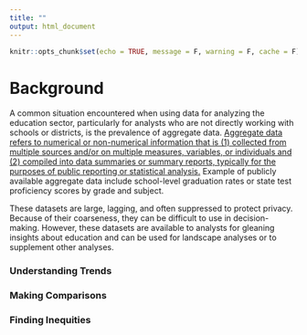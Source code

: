 ```yaml
---
title: ""
output: html_document
---
```


```r
knitr::opts_chunk$set(echo = TRUE, message = F, warning = F, cache = F)
```

# Background

A common situation encountered when using data for analyzing the education sector, particularly for analysts who are not directly working with schools or districts, is the prevalence of aggregate data. [Aggregate data refers to numerical or non-numerical information that is (1) collected from multiple sources and/or on multiple measures, variables, or individuals and (2) compiled into data summaries or summary reports, typically for the purposes of public reporting or statistical analysis.](https://www.edglossary.org/aggregate-data/) Example of publicly available aggregate data include school-level graduation rates or state test proficiency scores by grade and subject.

These datasets are large, lagging, and often suppressed to protect privacy. Because of their coarseness, they can be difficult to use in decision-making. However, these datasets are available to analysts for gleaning insights about education and can be used for landscape analyses or to supplement other analyses.

### Understanding Trends

### Making Comparisons

### Finding Inequities












